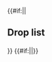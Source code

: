 {{#if:{{{compact|}}}||<h2>Drop list</h2>{{Section}}}}
{{Map/Drops
|no_legend = true
|filter_button = true
|nodes = M, P, Q, V, W, Y, Z, Z1
|boss = Y, Z
|Daitou: Y/Casual{Casual: @S: 1.7% (63/3705) / Easy: @S: 1.3% (141/11104) / Medium: @S: 2.5% (398/15706) / Hard: @S: 2.5% (462/18667)} S, Z/Casual{Casual: @S: 1.8% (152/8562) / Easy: @S: 1.9% (511/26800) / Medium: @S: 1.7% (760/43903) / Hard: @S: 1.8% (879/48373)} S
|Hiburi: Y/Casual{Casual: @S: 1.4% (52/3705) / Easy: @S: 1.4% (157/11104) / Medium: @S: 1.3% (206/15706) / Hard: @S: 2.8% (522/18667)} S, Z/Easy{Easy: @S: 1.8% (483/26800) / Medium: @S: 1.9% (814/43903) / Hard: @S: 2% (962/48373)} S
|Akatsuki: Z/Casual{Casual: @S: 2.1% (177/8562) @A: 2% (9/440) / Easy: @A: 2% (26/1275) / Medium: @A: 2.2% (120/5508) / Hard: @A: 2% (585/29402)}
|Akebono: Z/Hard{Hard: @B: 33.3% (1/3)}
|Amagiri: P/Hard{Hard: @S: 1.4% (113/7942)} S, Q/Casual{Casual: @S: 1.2% (49/4098) / Easy: @S: 1.3% (151/11691) / Medium: @S: 1.4% (242/17330) / Hard: @S: 1.2% (286/23560)} S, V/Casual{Casual: @S: 1% (2/199) / Easy: @S: 1.7% (30/1755) / Medium: @S: 3% (76/2542) / Hard: @S: 2.9% (91/3189)} S, W/Casual{Casual: @S: 1.1% (3/273) / Easy: @S: 1.5% (28/1820) / Medium: @S: 1.2% (29/2474) / Hard: @S: 0.9% (29/3211)} S, Y/Casual{Casual: @S: 3.5% (130/3705) / Easy: @S: 2.6% (284/11104) / Medium: @S: 2.6% (413/15706) / Hard: @S: 2.8% (527/18667) @A: 1% (31/3136)}
|Ariake: Z/Casual{Casual: @S: 1.9% (165/8562) @A: 1.8% (8/440) / Easy: @S: 2.6% (688/26800) @A: 0.9% (11/1275) / Medium: @S: 3.1% (1380/43903) @A: 1.5% (81/5508) / Hard: @S: 3.5% (1711/48373) @A: 1.6% (481/29402)}
|Asashio: Z/Casual{Casual: @A: 2.3% (10/440) / Easy: @A: 1.6% (21/1275) / Medium: @A: 2% (108/5508) / Hard: @A: 2% (587/29402)}
|Ayanami: Z/Casual{Casual: @S: 2.1% (177/8562) @A: 1.6% (7/440) / Easy: @S: 2.1% (562/26800) @A: 2.3% (29/1275) / Medium: @A: 2.1% (117/5508) / Hard: @A: 2.1% (605/29402)}
|Fubuki: Z/Casual{Casual: @S: 1.9% (159/8562) @A: 2.5% (11/440) / Easy: @S: 2% (534/26800) @A: 0.5% (7/1275) / Medium: @S: 2.2% (955/43903) @A: 1.5% (84/5508) / Hard: @A: 1.9% (568/29402)}
|Fumizuki: B/Casual{Casual: @S: 1.3% (97/7613) / Easy: @S: 1.4% (311/21676) / Medium: @S: 1.4% (424/30641) / Hard: @S: 1.5% (520/35661)} S, J/Casual{Casual: @S: 1.6% (17/1060) / Easy: @S: 1.4% (70/5155) / Medium: @S: 1.2% (95/7662) / Hard: @S: 1.4% (145/10572)} S, K/Casual{Casual: @S: 1.4% (20/1389) / Easy: @S: 1.7% (85/5036) / Medium: @S: 1.4% (128/8877) / Hard: @S: 1.3% (221/16940)} S, M/Casual{Casual: @S: 1.2% (50/4176) / Easy: @S: 1.3% (152/11362) / Medium: @S: 1.3% (204/16307) / Hard: @S: 1.3% (279/21305)} S, P/Casual{Casual: @S: 1.4% (14/987) / Easy: @S: 1.5% (69/4558) @A: 1.2% (2/164) / Medium: @S: 1.3% (82/6136) @A: 1% (7/685) / Hard: @S: 1.2% (99/7942) @A: 0.7% (9/1272)}, Q/Casual{Casual: @S: 1.4% (59/4098) @A: 1.3% (8/626) / Easy: @S: 1.5% (173/11691) @A: 1.3% (32/2516) / Medium: @S: 1.4% (249/17330) @A: 1.3% (45/3597) / Hard: @S: 1.3% (308/23560) @A: 1.2% (57/4779)}, V/Easy{Easy: @S: 1.7% (29/1755) / Medium: @S: 1.8% (46/2542) / Hard: @S: 1.3% (43/3189) @A: 1.4% (3/222)}, W/Casual{Casual: @S: 1.1% (3/273) / Easy: @S: 1.6% (30/1820) / Medium: @S: 1.5% (37/2474) / Hard: @S: 1.5% (48/3211)} S, Y/Casual{Casual: @S: 1.5% (56/3705) @A: 0.9% (1/114) / Easy: @S: 1.6% (179/11104) @A: 1% (5/479) / Medium: @S: 1.4% (214/15706) @A: 1% (10/1034) / Hard: @S: 1.4% (262/18667) @A: 1.3% (40/3136)}, Z/Casual{Casual: @A: 2% (9/440)}, Z1/Casual{Casual: @S: 1.1% (9/849) / Easy: @S: 1.2% (36/2920) / Medium: @S: 1.6% (64/3915) / Hard: @S: 1.2% (42/3505)} S, Z6/Casual{Casual: @S: 1.6% (119/7274) / Easy: @S: 1.3% (282/21052) / Medium: @S: 1.5% (491/33623) / Hard: @S: 1.5% (634/43332)} S, Z7/Casual{Casual: @S: 1.1% (9/808) / Easy: @S: 0.9% (17/1905) / Medium: @S: 1.6% (84/5186) / Hard: @S: 1.6% (180/11232)} S
|Hamakaze: Q/Easy{Easy: @S: 1.5% (178/11691) / Medium: @S: 1.3% (229/17330) / Hard: @S: 1.5% (344/23560)} S, V/Casual{Casual: @S: 1% (2/199) / Easy: @S: 1.7% (30/1755) / Medium: @S: 1.7% (43/2542) / Hard: @S: 1.4% (44/3189)} S, W/Easy{Easy: @S: 1.3% (23/1820) / Medium: @S: 1.3% (33/2474) / Hard: @S: 1.7% (56/3211)} S, Y/Casual{Casual: @S: 1.2% (46/3705) / Easy: @S: 1.3% (149/11104) / Medium: @S: 1.5% (230/15706) / Hard: @S: 1.5% (286/18667)} S, Z/Casual{Casual: @S: 2% (168/8562) / Easy: @S: 1.9% (514/26800) / Medium: @S: 2.1% (911/43903) / Hard: @S: 1.9% (934/48373)} S
|Hatsuharu: Z/Casual{Casual: @S: 1.9% (161/8562) @A: 1.4% (6/440) / Easy: @A: 1.7% (22/1275) / Medium: @A: 2.2% (119/5508) / Hard: @A: 1.9% (569/29402)}
|Hatsuyuki: Z/Casual{Casual: @A: 3.9% (17/440) / Easy: @A: 1.3% (17/1275) / Medium: @A: 2.1% (115/5508) / Hard: @A: 2.2% (660/29402)}
|Isonami: Z/Casual{Casual: @A: 1.4% (6/440) / Easy: @A: 2.2% (28/1275) / Medium: @A: 2.3% (129/5508) / Hard: @A: 2% (599/29402)}
|Kagerou: J/Casual{Casual: @S: 1% (11/1060) / Easy: @S: 1.2% (62/5155) / Medium: @S: 1.4% (104/7662) / Hard: @S: 1.3% (141/10572)} S, M/Casual{Casual: @S: 1.7% (72/4176) / Easy: @S: 1.4% (164/11362) / Medium: @S: 1.4% (230/16307) / Hard: @S: 1.4% (289/21305)} S, P/Casual{Casual: @S: 1.2% (12/987) / Easy: @S: 1.5% (67/4558) / Medium: @S: 1.5% (90/6136) / Hard: @S: 1.6% (131/7942)} S, Q/Casual{Casual: @S: 1.3% (52/4098) @A: 1.8% (11/626) / Easy: @S: 1.7% (196/11691) @A: 1.1% (27/2516) / Medium: @S: 1.4% (238/17330) @A: 1.1% (40/3597) / Hard: @S: 1.3% (298/23560) @A: 1.4% (65/4779)}, V/Casual{Casual: @S: 1% (2/199) / Easy: @S: 1% (18/1755) / Medium: @S: 1.5% (38/2542) / Hard: @S: 1.4% (44/3189) @A: 2.7% (6/222)}, W/Casual{Casual: @S: 2.6% (7/273) / Easy: @S: 1.5% (28/1820) / Medium: @S: 1.3% (31/2474) / Hard: @S: 1.6% (50/3211)} S, Y/Casual{Casual: @S: 1.4% (53/3705) @A: 1.8% (2/114) / Easy: @S: 1.5% (168/11104) @A: 1.3% (6/479) / Medium: @S: 1.3% (211/15706) @A: 1.1% (11/1034) / Hard: @S: 1.4% (270/18667) @A: 1.4% (44/3136)}, Z/Casual{Casual: @A: 2% (9/440) / Easy: @A: 2% (25/1275) @B: 25% (1/4) / Medium: @A: 2% (112/5508) / Hard: @A: 2% (598/29402)}, Z1/Casual{Casual: @S: 1.3% (11/849) / Easy: @S: 1.4% (42/2920) / Medium: @S: 1.3% (51/3915) / Hard: @S: 1.3% (45/3505)} S, Z6/Easy{Easy: @S: 1.6% (328/21052) / Medium: @S: 1.4% (463/33623) / Hard: @S: 1.4% (602/43332)} S
|Kikuzuki: B/Casual{Casual: @S: 1.8% (135/7613) / Easy: @S: 1.5% (331/21676) / Medium: @S: 1.4% (443/30641) / Hard: @S: 1.4% (505/35661)} S, J/Casual{Casual: @S: 1.5% (16/1060) / Easy: @S: 1.5% (76/5155) / Medium: @S: 1.6% (119/7662) / Hard: @S: 1.3% (141/10572)} S, K/Casual{Casual: @S: 2.1% (29/1389) / Easy: @S: 1.5% (74/5036) / Medium: @S: 1.4% (121/8877) / Hard: @S: 1.4% (233/16940)} S, M/Casual{Casual: @S: 1.5% (64/4176) / Easy: @S: 1.4% (159/11362) / Medium: @S: 1.4% (231/16307) / Hard: @S: 1.3% (285/21305) @A: 1.1% (88/8073)}, P/Casual{Casual: @S: 1.3% (13/987) / Easy: @S: 1.3% (59/4558) @A: 2.4% (4/164) / Medium: @S: 1.6% (97/6136) @A: 1.2% (8/685) / Hard: @S: 1.4% (115/7942) @A: 1% (13/1272)}, Q/Casual{Casual: @S: 1.3% (55/4098) @A: 2.2% (14/626) / Easy: @S: 1.5% (172/11691) @A: 1.3% (32/2516) / Medium: @S: 1.5% (262/17330) @A: 1.1% (41/3597) / Hard: @S: 1.4% (321/23560) @A: 1.2% (57/4779)}, V/Casual{Casual: @S: 0.5% (1/199) / Easy: @S: 1.1% (20/1755) / Medium: @S: 1.7% (42/2542) / Hard: @S: 1.2% (39/3189) @A: 3.6% (8/222)}, W/Casual{Casual: @S: 1.8% (5/273) / Easy: @S: 1.4% (26/1820) @A: 100% (1/1) / Medium: @S: 1.5% (38/2474) / Hard: @S: 1.4% (45/3211) @A: 1.5% (1/66)}, Y/Casual{Casual: @S: 1.3% (49/3705) / Easy: @S: 1.6% (176/11104) @A: 0.8% (4/479) / Medium: @S: 1.4% (226/15706) @A: 1.8% (19/1034) / Hard: @S: 1.2% (232/18667) @A: 1.2% (39/3136)}, Z1/Casual{Casual: @S: 1.2% (10/849) / Easy: @S: 1.2% (35/2920) / Medium: @S: 1.3% (52/3915) / Hard: @S: 1.8% (63/3505)} S, Z6/Casual{Casual: @S: 1.6% (115/7274) / Easy: @S: 1.4% (285/21052) / Medium: @S: 1.4% (462/33623) / Hard: @S: 1.5% (655/43332)} S, Z7/Casual{Casual: @S: 1.2% (10/808) / Easy: @S: 1.6% (31/1905) / Medium: @S: 1.3% (69/5186) / Hard: @S: 1.4% (155/11232)} S
|Kisaragi: B/Casual{Casual: @S: 1.6% (125/7613) / Easy: @S: 1.5% (325/21676) / Medium: @S: 1.4% (436/30641) / Hard: @S: 1.4% (511/35661)} S, J/Casual{Casual: @S: 1.7% (18/1060) / Easy: @S: 1.5% (76/5155) / Medium: @S: 1.4% (110/7662) / Hard: @S: 1.5% (160/10572)} S, K/Casual{Casual: @S: 0.9% (13/1389) / Easy: @S: 1.6% (80/5036) / Medium: @S: 1.5% (137/8877) / Hard: @S: 1.4% (245/16940)} S, M/Casual{Casual: @S: 1.3% (53/4176) / Easy: @S: 1.5% (171/11362) / Medium: @S: 1.3% (214/16307) / Hard: @S: 1.4% (297/21305)} S, P/Casual{Casual: @S: 0.5% (5/987) / Easy: @S: 1.8% (80/4558) @A: 1.2% (2/164) / Medium: @S: 1.6% (100/6136) @A: 0.9% (6/685) / Hard: @S: 1.4% (109/7942) @A: 0.9% (12/1272)}, Q/Casual{Casual: @S: 1.8% (72/4098) @A: 0.8% (5/626) / Easy: @S: 1.6% (183/11691) @A: 1.3% (32/2516) / Medium: @S: 1.4% (240/17330) @A: 1% (36/3597) / Hard: @S: 1.2% (293/23560) @A: 1.2% (56/4779)}, V/Casual{Casual: @S: 3.5% (7/199) / Easy: @S: 1.6% (28/1755) / Medium: @S: 1.2% (31/2542) / Hard: @S: 1.3% (40/3189) @A: 2.7% (6/222)}, W/Casual{Casual: @S: 1.5% (4/273) / Easy: @S: 1.1% (20/1820) / Medium: @S: 1.1% (27/2474) / Hard: @S: 1% (32/3211)} S, Y/Casual{Casual: @S: 0.8% (31/3705) @A: 0.9% (1/114) / Easy: @S: 1.3% (142/11104) @A: 1.9% (9/479) / Medium: @S: 1.4% (225/15706) @A: 1.7% (18/1034) / Hard: @S: 1.3% (248/18667) @A: 1.2% (37/3136)}, Z/Casual{Casual: @A: 1.8% (8/440) / Easy: @A: 2% (26/1275)}, Z1/Casual{Casual: @S: 1.1% (9/849) / Easy: @S: 1.5% (44/2920) / Medium: @S: 1.4% (56/3915) / Hard: @S: 1.2% (41/3505)} S, Z6/Casual{Casual: @S: 1.5% (112/7274) / Easy: @S: 1.4% (303/21052) / Medium: @S: 1.3% (424/33623) / Hard: @S: 1.4% (614/43332)} S, Z7/Casual{Casual: @S: 1.9% (15/808) / Easy: @S: 1.4% (27/1905) / Medium: @S: 1.4% (72/5186) / Hard: @S: 1.3% (145/11232)} S
|Kuroshio: B/Easy{Easy: @S: 1.5% (318/21676) / Medium: @S: 1.4% (439/30641) / Hard: @S: 1.4% (510/35661)} S, J/Casual{Casual: @S: 1.7% (18/1060) / Easy: @S: 1.1% (58/5155) / Medium: @S: 1.3% (99/7662) / Hard: @S: 1.7% (181/10572)} S, K/Easy{Easy: @S: 1.3% (66/5036) / Medium: @S: 1.4% (126/8877) / Hard: @S: 1.4% (231/16940)} S, M/Casual{Casual: @S: 1.5% (64/4176) / Easy: @S: 1.4% (157/11362) / Medium: @S: 1.5% (240/16307) / Hard: @S: 1.3% (269/21305)} S, P/Casual{Casual: @S: 1.6% (16/987) / Easy: @S: 1.4% (66/4558) / Medium: @S: 1.4% (85/6136) @A: 1.2% (8/685) / Hard: @S: 1.4% (111/7942) @A: 1.2% (15/1272)}, Q/Casual{Casual: @S: 1.3% (54/4098) @A: 0.8% (5/626) / Easy: @S: 1.3% (156/11691) @A: 1.3% (32/2516) / Medium: @S: 1.3% (224/17330) @A: 1.1% (39/3597) / Hard: @S: 1.4% (340/23560) @A: 1.4% (65/4779)}, V/Casual{Casual: @S: 2% (4/199) / Easy: @S: 1.9% (33/1755) / Medium: @S: 1.2% (30/2542) @A: 7.7% (1/13) / Hard: @S: 1.9% (59/3189) @A: 1.8% (4/222)}, W/Casual{Casual: @S: 0.7% (2/273) / Easy: @S: 1.4% (26/1820) / Medium: @S: 1.6% (40/2474) / Hard: @S: 1.6% (52/3211) @A: 1.5% (1/66)}, Y/Casual{Casual: @S: 1.4% (51/3705) @A: 0.9% (1/114) / Easy: @S: 1.3% (145/11104) @A: 1.7% (8/479) / Medium: @S: 1.4% (227/15706) @A: 1.3% (13/1034) / Hard: @S: 1.3% (244/18667) @A: 1.3% (42/3136)}, Y1/Casual{Casual: @S: 33.3% (1/3)} S, Z/Easy{Easy: @B: 25% (1/4)}, Z1/Casual{Casual: @S: 1.4% (12/849) / Easy: @S: 1.3% (37/2920) / Medium: @S: 1.4% (54/3915) / Hard: @S: 1.6% (56/3505)} S, Z6/Casual{Casual: @S: 1.4% (105/7274) / Easy: @S: 1.4% (291/21052) / Medium: @S: 1.5% (502/33623) / Hard: @S: 1.3% (563/43332)} S
|Matsukaze: P/Medium{Medium: @S: 1% (63/6136) / Hard: @S: 1% (81/7942)} S, Q/Casual{Casual: @S: 0.9% (35/4098) / Easy: @S: 1% (122/11691) / Medium: @S: 0.9% (152/17330) / Hard: @S: 0.9% (205/23560)} S, V/Casual{Casual: @S: 1% (2/199) / Easy: @S: 0.3% (5/1755) / Medium: @S: 0.9% (22/2542) / Hard: @S: 1.1% (36/3189)} S, W/Casual{Casual: @S: 1.1% (3/273) / Easy: @S: 0.9% (17/1820) / Medium: @S: 1.1% (26/2474) / Hard: @S: 0.9% (29/3211)} S, Y/Casual{Casual: @S: 1.2% (43/3705) / Easy: @S: 2% (222/11104) / Medium: @S: 1.8% (285/15706) / Hard: @S: 1.7% (316/18667) @A: 0.4% (13/3136)}, Z/Casual{Casual: @S: 2% (174/8562) @A: 1.1% (5/440) / Easy: @S: 1.9% (512/26800) @A: 1.2% (15/1275) / Medium: @S: 1.7% (742/43903) @A: 1% (56/5508) / Hard: @S: 1.7% (812/48373) @A: 0.9% (267/29402)}
|Mikazuki: B/Casual{Casual: @S: 1.5% (111/7613) / Easy: @S: 1.4% (303/21676) / Medium: @S: 1.3% (404/30641) / Hard: @S: 1.4% (500/35661)} S, J/Casual{Casual: @S: 1.3% (14/1060) / Easy: @S: 1.4% (74/5155) / Medium: @S: 1.6% (121/7662) / Hard: @S: 1.4% (153/10572)} S, K/Casual{Casual: @S: 1.9% (26/1389) / Easy: @S: 1.2% (60/5036) / Medium: @S: 1.2% (110/8877) / Hard: @S: 1.4% (243/16940)} S, M/Casual{Casual: @S: 1.1% (45/4176) / Easy: @S: 1.4% (164/11362) / Medium: @S: 1.3% (217/16307) @A: 1.3% (77/5721) / Hard: @S: 1.4% (291/21305) @A: 1% (82/8073)}, P/Casual{Casual: @S: 1.6% (16/987) / Easy: @S: 1.4% (66/4558) @A: 0.6% (1/164) / Medium: @S: 1.4% (85/6136) @A: 1.5% (10/685) / Hard: @S: 1.3% (103/7942) @A: 1.3% (16/1272)}, Q/Casual{Casual: @S: 1.5% (61/4098) @A: 1.1% (7/626) / Easy: @S: 1.3% (153/11691) @A: 1% (24/2516) / Medium: @S: 1.4% (234/17330) @A: 1.1% (39/3597) / Hard: @S: 1.4% (329/23560) @A: 1.1% (51/4779)}, V/Casual{Casual: @S: 2% (4/199) / Easy: @S: 1.4% (25/1755) / Medium: @S: 1.4% (35/2542) / Hard: @S: 1.4% (46/3189) @A: 0.5% (1/222)}, W/Casual{Casual: @S: 0.4% (1/273) / Easy: @S: 1.5% (28/1820) / Medium: @S: 1.3% (33/2474) / Hard: @S: 1.6% (50/3211) @A: 1.5% (1/66)}, Y/Casual{Casual: @S: 1.7% (63/3705) @A: 1.8% (2/114) / Easy: @S: 1.4% (161/11104) @A: 0.2% (1/479) / Medium: @S: 1.5% (230/15706) @A: 1.1% (11/1034) / Hard: @S: 1.6% (303/18667) @A: 1.4% (44/3136)}, Z/Casual{Casual: @S: 3.3% (285/8562) @A: 0.9% (4/440) / Easy: @S: 3.6% (967/26800) @A: 1.4% (18/1275) / Medium: @S: 3.8% (1690/43903) @A: 2% (111/5508) / Hard: @S: 4.1% (1987/48373) @A: 2.7% (807/29402)}, Z1/Casual{Casual: @S: 1.3% (11/849) / Easy: @S: 1.3% (37/2920) / Medium: @S: 1.4% (56/3915) / Hard: @S: 1.5% (51/3505)} S, Z6/Casual{Casual: @S: 1.3% (93/7274) / Easy: @S: 1.4% (298/21052) / Medium: @S: 1.4% (466/33623) / Hard: @S: 1.4% (618/43332)} S, Z7/Casual{Casual: @S: 1.4% (11/808) / Easy: @S: 1.5% (28/1905) / Medium: @S: 1.3% (69/5186) / Hard: @S: 1.5% (170/11232)} S
|Minazuki: P/Easy{Easy: @S: 1.4% (64/4558) / Medium: @S: 1.6% (98/6136) / Hard: @S: 1.4% (109/7942)} S, Q/Casual{Casual: @S: 1.4% (57/4098) / Easy: @S: 1.3% (149/11691) / Medium: @S: 1.3% (222/17330) / Hard: @S: 1.5% (345/23560)} S, V/Casual{Casual: @S: 1.5% (3/199) / Easy: @S: 1.9% (33/1755) / Medium: @S: 0.9% (23/2542) / Hard: @S: 1.4% (46/3189)} S, W/Casual{Casual: @S: 1.1% (3/273) / Easy: @S: 1% (18/1820) / Medium: @S: 1.3% (32/2474) / Hard: @S: 1.5% (47/3211)} S, Y/Casual{Casual: @S: 1.3% (49/3705) / Easy: @S: 1.4% (161/11104) / Medium: @S: 1.4% (218/15706) @A: 1.5% (16/1034) / Hard: @S: 1.3% (246/18667) @A: 0.9% (29/3136)}
|Minegumo: M/Casual{Casual: @S: 0.9% (37/4176) / Easy: @S: 0.9% (101/11362) / Medium: @S: 0.9% (141/16307) / Hard: @S: 0.8% (178/21305)} S, P/Casual{Casual: @S: 1.9% (19/987) / Easy: @S: 1.8% (84/4558) / Medium: @S: 2% (123/6136) / Hard: @S: 1.7% (134/7942)} S, Q/Casual{Casual: @S: 1.7% (68/4098) / Easy: @S: 1.5% (179/11691) / Medium: @S: 1.7% (298/17330) @A: 0.8% (30/3597) / Hard: @S: 1.5% (352/23560) @A: 0.6% (27/4779)}, V/Casual{Casual: @S: 1% (2/199) / Easy: @S: 1.4% (24/1755) / Medium: @S: 1.7% (44/2542) / Hard: @S: 2.6% (84/3189) @A: 0.9% (2/222)}, W/Casual{Casual: @S: 1.8% (5/273) / Easy: @S: 2.3% (42/1820) / Medium: @S: 1.5% (38/2474) / Hard: @S: 1.9% (62/3211) @A: 1.5% (1/66)}, Y/Casual{Casual: @S: 2.7% (101/3705) @A: 1.8% (2/114) / Easy: @S: 2.7% (295/11104) @A: 1% (5/479) / Medium: @S: 2.1% (326/15706) @A: 1.2% (12/1034) / Hard: @S: 2.2% (408/18667) @A: 1.4% (43/3136)}, Y1/Hard{Hard: @S: 9.1% (1/11)} S, Z/Casual{Casual: @S: 1.6% (140/8562) @A: 1.1% (5/440) / Easy: @S: 1.5% (392/26800) @A: 1% (13/1275) / Medium: @S: 1.4% (593/43903) @A: 0.8% (42/5508) / Hard: @S: 1.2% (579/48373) @A: 0.7% (212/29402)}, Z1/Casual{Casual: @S: 0.8% (7/849) / Easy: @S: 0.4% (12/2920) / Medium: @S: 0.4% (17/3915) / Hard: @S: 0.4% (15/3505)} S
|Miyuki: Z/Casual{Casual: @A: 1.8% (8/440) / Easy: @A: 3.3% (42/1275) / Medium: @A: 2.2% (119/5508) / Hard: @A: 1.9% (566/29402)}
|Mochizuki: B/Casual{Casual: @S: 1.6% (125/7613) / Easy: @S: 1.3% (276/21676) / Medium: @S: 1.3% (401/30641) / Hard: @S: 1.5% (526/35661)} S, J/Casual{Casual: @S: 1.1% (12/1060) / Easy: @S: 1.4% (74/5155) / Medium: @S: 1.3% (98/7662) / Hard: @S: 1.4% (143/10572)} S, K/Casual{Casual: @S: 1.2% (17/1389) / Easy: @S: 1.4% (73/5036) / Medium: @S: 1.3% (115/8877) / Hard: @S: 1.4% (245/16940)} S, M/Casual{Casual: @S: 1.7% (69/4176) / Easy: @S: 1.4% (155/11362) @A: 1.4% (54/3792) / Medium: @S: 1.3% (213/16307) @A: 1.2% (68/5721) / Hard: @S: 1.5% (309/21305) @A: 1.2% (98/8073)}, P/Casual{Casual: @S: 2.3% (23/987) / Easy: @S: 1.5% (68/4558) @A: 1.8% (3/164) / Medium: @S: 1.5% (95/6136) @A: 1.6% (11/685) / Hard: @S: 1.4% (115/7942) @A: 0.9% (11/1272)}, Q/Casual{Casual: @S: 1.5% (60/4098) @A: 1.4% (9/626) / Easy: @S: 1.3% (152/11691) @A: 1.4% (35/2516) / Medium: @S: 1.6% (278/17330) @A: 1% (37/3597) / Hard: @S: 1.5% (349/23560) @A: 1.1% (51/4779)}, V/Casual{Casual: @S: 1% (2/199) / Easy: @S: 1.6% (28/1755) / Medium: @S: 1.2% (31/2542) @A: 7.7% (1/13) / Hard: @S: 1.3% (43/3189)}, W/Casual{Casual: @S: 1.5% (4/273) / Easy: @S: 1.2% (22/1820) / Medium: @S: 1.1% (28/2474) / Hard: @S: 1.6% (52/3211)} S, Y/Casual{Casual: @S: 1.3% (50/3705) @A: 1.8% (2/114) / Easy: @S: 1.3% (143/11104) @A: 1% (5/479) / Medium: @S: 1.3% (206/15706) @A: 1.5% (16/1034) / Hard: @S: 1.5% (287/18667) @A: 1.1% (33/3136)}, Z1/Casual{Casual: @S: 1.5% (13/849) / Easy: @S: 1.6% (46/2920) / Medium: @S: 1.6% (61/3915) / Hard: @S: 1.7% (58/3505)} S, Z6/Casual{Casual: @S: 1.3% (98/7274) / Easy: @S: 1.4% (293/21052) / Medium: @S: 1.4% (479/33623) / Hard: @S: 1.4% (615/43332)} S, Z7/Casual{Casual: @S: 1.2% (10/808) / Easy: @S: 1.4% (26/1905) / Medium: @S: 1.2% (63/5186) / Hard: @S: 1.4% (152/11232)} S
|Murakumo: Z/Casual{Casual: @A: 1.6% (7/440) / Easy: @A: 1.4% (18/1275) / Medium: @A: 1.9% (103/5508)}
|Murasame: J/Easy{Easy: @S: 1.3% (69/5155) / Medium: @S: 1.3% (100/7662) / Hard: @S: 1.5% (163/10572)} S, M/Casual{Casual: @S: 1.3% (55/4176) / Easy: @S: 1.6% (179/11362) / Medium: @S: 1.2% (203/16307) / Hard: @S: 1.4% (303/21305)} S, P/Casual{Casual: @S: 1.4% (14/987) / Easy: @S: 1.3% (59/4558) / Medium: @S: 1.8% (113/6136) / Hard: @S: 1.8% (139/7942)} S, Q/Casual{Casual: @S: 1.7% (69/4098) @A: 1.6% (10/626) / Easy: @S: 1.7% (199/11691) @A: 1.4% (34/2516) / Medium: @S: 1.8% (319/17330) @A: 1.1% (40/3597) / Hard: @S: 2.1% (489/23560) @A: 0.8% (36/4779)}, V/Casual{Casual: @S: 0.5% (1/199) / Easy: @S: 1.5% (27/1755) / Medium: @S: 2% (50/2542) / Hard: @S: 2.2% (71/3189) @A: 0.5% (1/222)}, W/Casual{Casual: @S: 1.5% (4/273) / Easy: @S: 2.1% (38/1820) / Medium: @S: 1.9% (47/2474) / Hard: @S: 2% (64/3211) @A: 1.5% (1/66)}, Y/Casual{Casual: @S: 1.7% (64/3705) @A: 0.9% (1/114) / Easy: @S: 2.5% (280/11104) @A: 1% (5/479) / Medium: @S: 2.3% (358/15706) @A: 1.1% (11/1034) / Hard: @S: 2.4% (441/18667) @A: 1.5% (48/3136)}, Z/Casual{Casual: @S: 1.7% (145/8562) @A: 0.7% (3/440) / Easy: @S: 2.1% (570/26800) @A: 0.9% (11/1275) / Medium: @S: 2.3% (1007/43903) @A: 0.9% (48/5508) / Hard: @S: 2.5% (1203/48373) @A: 1% (291/29402)}, Z1/Casual{Casual: @S: 1.8% (15/849) / Easy: @S: 1.5% (44/2920) / Medium: @S: 1.8% (69/3915) / Hard: @S: 1.4% (50/3505)} S, Z6/Hard{Hard: @S: 1.4% (604/43332)} S
|Mutsuki: B/Casual{Casual: @S: 1.2% (91/7613) / Easy: @S: 1.3% (280/21676) / Medium: @S: 1.3% (413/30641) / Hard: @S: 1.5% (521/35661)} S, J/Casual{Casual: @S: 2.1% (22/1060) / Easy: @S: 1.6% (83/5155) / Medium: @S: 1.3% (100/7662) / Hard: @S: 1.4% (152/10572)} S, K/Casual{Casual: @S: 1.4% (19/1389) / Easy: @S: 1.4% (69/5036) / Medium: @S: 1.4% (124/8877) / Hard: @S: 1.5% (257/16940)} S, M/Casual{Casual: @S: 1.3% (53/4176) / Easy: @S: 1.4% (155/11362) / Medium: @S: 1.4% (234/16307) / Hard: @S: 1.2% (260/21305)} S, P/Casual{Casual: @S: 1.4% (14/987) / Easy: @S: 1% (46/4558) @A: 0.6% (1/164) / Medium: @S: 1.5% (91/6136) @A: 0.9% (6/685) / Hard: @S: 1.6% (125/7942) @A: 1.1% (14/1272)}, Q/Casual{Casual: @S: 1.5% (63/4098) @A: 1.3% (8/626) / Easy: @S: 1.3% (149/11691) @A: 1.4% (34/2516) / Medium: @S: 1.3% (229/17330) @A: 1.5% (55/3597) / Hard: @S: 1.5% (342/23560) @A: 1.1% (51/4779)}, V/Casual{Casual: @S: 0.5% (1/199) / Easy: @S: 1.5% (27/1755) / Medium: @S: 1.1% (28/2542) @A: 7.7% (1/13) / Hard: @S: 1.7% (54/3189) @A: 0.5% (1/222)}, W/Casual{Casual: @S: 3.3% (9/273) / Easy: @S: 1.2% (22/1820) / Medium: @S: 1.1% (26/2474) / Hard: @S: 1.4% (45/3211) @A: 1.5% (1/66)}, Y/Casual{Casual: @S: 1.2% (44/3705) @A: 1.8% (2/114) / Easy: @S: 1.5% (166/11104) @A: 1.3% (6/479) / Medium: @S: 1.3% (212/15706) @A: 1.8% (19/1034) / Hard: @S: 1.5% (273/18667) @A: 1.2% (37/3136)}, Y1/Hard{Hard: @S: 9.1% (1/11)} S, Z/Casual{Casual: @S: 1.9% (160/8562) @A: 2% (9/440) / Easy: @S: 1.9% (520/26800) @A: 2.2% (28/1275) / Medium: @A: 1.9% (107/5508) @B: 50% (1/2) / Hard: @A: 2% (594/29402)}, Z1/Casual{Casual: @S: 0.6% (5/849) / Easy: @S: 1.3% (37/2920) / Medium: @S: 1.3% (49/3915) / Hard: @S: 1.4% (48/3505)} S, Z6/Casual{Casual: @S: 1.4% (101/7274) / Easy: @S: 1.4% (285/21052) / Medium: @S: 1.5% (498/33623) / Hard: @S: 1.4% (617/43332)} S, Z7/Casual{Casual: @S: 2% (16/808) / Easy: @S: 1.2% (22/1905) / Medium: @S: 1.6% (84/5186) / Hard: @S: 1.4% (153/11232)} S
|Nagatsuki: B/Casual{Casual: @S: 1.4% (109/7613) / Easy: @S: 1.5% (324/21676) / Medium: @S: 1.3% (412/30641) / Hard: @S: 1.4% (510/35661)} S, J/Casual{Casual: @S: 0.9% (10/1060) / Easy: @S: 1.4% (71/5155) / Medium: @S: 1.6% (124/7662) / Hard: @S: 1.4% (145/10572)} S, K/Casual{Casual: @S: 1.7% (23/1389) / Easy: @S: 1.4% (73/5036) / Medium: @S: 1.3% (111/8877) / Hard: @S: 1.5% (247/16940)} S, M/Casual{Casual: @S: 1.3% (56/4176) / Easy: @S: 1.6% (181/11362) / Medium: @S: 1.2% (194/16307) / Hard: @S: 1.5% (320/21305)} S, P/Casual{Casual: @S: 1.8% (18/987) / Easy: @S: 1.2% (54/4558) / Medium: @S: 1.4% (87/6136) @A: 1.6% (11/685) / Hard: @S: 1.4% (111/7942) @A: 1.1% (14/1272)}, Q/Casual{Casual: @S: 1% (43/4098) @A: 0.6% (4/626) / Easy: @S: 1.4% (158/11691) @A: 1.2% (29/2516) / Medium: @S: 1.3% (230/17330) @A: 1.3% (47/3597) / Hard: @S: 1.2% (283/23560) @A: 1.4% (68/4779)}, V/Casual{Casual: @S: 1% (2/199) / Easy: @S: 1.2% (21/1755) / Medium: @S: 1.1% (28/2542) / Hard: @S: 1.6% (51/3189) @A: 0.9% (2/222)}, W/Casual{Casual: @S: 1.1% (3/273) / Easy: @S: 1.2% (21/1820) / Medium: @S: 1.6% (39/2474) / Hard: @S: 1.7% (53/3211)} S, Y/Casual{Casual: @S: 1.6% (61/3705) @A: 1.8% (2/114) / Easy: @S: 1.9% (216/11104) @A: 0.8% (4/479) / Medium: @S: 2.2% (348/15706) @A: 1.4% (14/1034) / Hard: @S: 2% (381/18667) @A: 1% (31/3136)}, Z/Casual{Casual: @S: 2.8% (242/8562) @A: 1.6% (7/440) / Easy: @S: 3.5% (928/26800) @A: 0.5% (7/1275) / Medium: @S: 3.7% (1624/43903) @A: 1.2% (67/5508) / Hard: @S: 4.2% (2017/48373) @A: 1.2% (363/29402) @B: 33.3% (1/3)}, Z1/Casual{Casual: @S: 0.8% (7/849) / Easy: @S: 1.3% (38/2920) / Medium: @S: 1.3% (50/3915) / Hard: @S: 1.5% (53/3505)} S, Z6/Casual{Casual: @S: 1.5% (106/7274) / Easy: @S: 1.3% (271/21052) / Medium: @S: 1.4% (462/33623) / Hard: @S: 1.5% (643/43332)} S, Z7/Casual{Casual: @S: 1.9% (15/808) / Easy: @S: 1% (19/1905) / Medium: @S: 1.5% (79/5186) / Hard: @S: 1.5% (168/11232)} S
|Oyashio: Z/Casual{Casual: @S: 2.6% (222/8562) @A: 2% (9/440) / Easy: @S: 2.4% (637/26800) @A: 2.7% (34/1275) / Medium: @S: 2.3% (1027/43903) @A: 1.7% (93/5508) / Hard: @S: 1.8% (873/48373) @A: 1.5% (433/29402)}
|Sagiri: V/Easy{Easy: @S: 1.4% (24/1755) / Medium: @S: 1.3% (34/2542) / Hard: @S: 1.3% (40/3189)} S, Y/Casual{Casual: @S: 1.3% (50/3705) / Easy: @S: 1.4% (161/11104) / Medium: @S: 1.4% (227/15706) / Hard: @S: 1.4% (264/18667)} S
|Satsuki: B/Casual{Casual: @S: 1.5% (115/7613) / Easy: @S: 1.3% (291/21676) / Medium: @S: 1.4% (443/30641) / Hard: @S: 1.4% (490/35661)} S, J/Casual{Casual: @S: 1.9% (20/1060) / Easy: @S: 1.4% (73/5155) / Medium: @S: 1.3% (97/7662) / Hard: @S: 1.4% (149/10572)} S, K/Casual{Casual: @S: 1.7% (23/1389) / Easy: @S: 1.4% (72/5036) / Medium: @S: 1.5% (130/8877) / Hard: @S: 1.5% (256/16940)} S, M/Casual{Casual: @S: 1.7% (73/4176) / Easy: @S: 1.9% (216/11362) / Medium: @S: 1.9% (305/16307) / Hard: @S: 2% (431/21305)} S, P/Casual{Casual: @S: 2.2% (22/987) / Easy: @S: 2.2% (102/4558) / Medium: @S: 2.4% (145/6136) @A: 1.2% (8/685) / Hard: @S: 2.2% (171/7942) @A: 1.2% (15/1272)}, Q/Casual{Casual: @S: 2.1% (88/4098) @A: 2.1% (13/626) / Easy: @S: 2.5% (298/11691) @A: 0.8% (20/2516) / Medium: @S: 2.5% (438/17330) @A: 1.7% (61/3597) / Hard: @S: 2.7% (631/23560) @A: 1.5% (73/4779)}, V/Casual{Casual: @S: 0.5% (1/199) / Easy: @S: 1.9% (33/1755) / Medium: @S: 2.4% (60/2542) / Hard: @S: 3.5% (111/3189) @A: 2.3% (5/222)}, W/Casual{Casual: @S: 2.6% (7/273) / Easy: @S: 1.8% (33/1820) / Medium: @S: 2.1% (53/2474) / Hard: @S: 2.6% (83/3211)} S, Y/Casual{Casual: @S: 2.9% (106/3705) @A: 2.6% (3/114) / Easy: @S: 3.1% (345/11104) @A: 3.1% (15/479) / Medium: @S: 3.2% (495/15706) @A: 1.9% (20/1034) / Hard: @S: 3.2% (606/18667) @A: 2.2% (68/3136)}, Y1/Hard{Hard: @S: 18.2% (2/11)} S, Z/Casual{Casual: @S: 2.6% (222/8562) @A: 1.4% (6/440) / Easy: @S: 2.6% (686/26800) @A: 2.2% (28/1275) @B: 25% (1/4) / Medium: @S: 2.8% (1215/43903) @A: 1.2% (66/5508) / Hard: @S: 2.8% (1343/48373) @A: 1.2% (361/29402) @B: 33.3% (1/3)}, Z1/Casual{Casual: @S: 3.1% (26/849) / Easy: @S: 2.4% (71/2920) / Medium: @S: 2.3% (89/3915) / Hard: @S: 2.3% (79/3505)} S, Z6/Casual{Casual: @S: 1.5% (110/7274) / Easy: @S: 1.6% (332/21052) / Medium: @S: 1.4% (487/33623) / Hard: @S: 1.4% (613/43332)} S, Z7/Casual{Casual: @S: 1.9% (15/808) / Easy: @S: 1.2% (22/1905) / Medium: @S: 1.6% (83/5186) / Hard: @S: 1.4% (158/11232)} S
|Shigure: J/Medium{Medium: @S: 1.6% (122/7662) / Hard: @S: 1.5% (158/10572)} S, M/Casual{Casual: @S: 1.2% (51/4176) / Easy: @S: 1.3% (153/11362) / Medium: @S: 1.3% (214/16307) / Hard: @S: 1.3% (271/21305)} S, P/Casual{Casual: @S: 1.1% (11/987) / Easy: @S: 1.4% (63/4558) / Medium: @S: 1.3% (80/6136) / Hard: @S: 1.3% (107/7942)} S, Q/Casual{Casual: @S: 1.5% (61/4098) @A: 0.8% (5/626) / Easy: @S: 1.4% (160/11691) @A: 1.5% (38/2516) / Medium: @S: 1.5% (255/17330) @A: 1.2% (42/3597) / Hard: @S: 1.6% (368/23560) @A: 1.1% (54/4779)}, V/Casual{Casual: @S: 1% (2/199) / Easy: @S: 1.5% (26/1755) / Medium: @S: 1.7% (44/2542) / Hard: @S: 1.6% (50/3189)} S, W/Casual{Casual: @S: 1.1% (3/273) / Easy: @S: 1.5% (27/1820) / Medium: @S: 1.4% (35/2474) / Hard: @S: 1.2% (40/3211) @A: 1.5% (1/66)}, Y/Casual{Casual: @S: 1.1% (41/3705) / Easy: @S: 1.3% (139/11104) @A: 1.5% (7/479) / Medium: @S: 1.5% (239/15706) @A: 1.5% (15/1034) / Hard: @S: 1.6% (306/18667) @A: 1% (32/3136)}, Y1/Hard{Hard: @S: 9.1% (1/11)} S, Z/Casual{Casual: @S: 0.1% (7/8562) / Easy: @S: 0.1% (30/26800) / Medium: @S: 0.2% (75/43903) / Hard: @S: 0.3% (124/48373)} S, Z1/Casual{Casual: @S: 1.4% (12/849) / Easy: @S: 1.1% (32/2920) / Medium: @S: 1.6% (64/3915) / Hard: @S: 1.7% (61/3505)} S
|Shikinami: Z/Casual{Casual: @A: 0.7% (3/440) / Easy: @A: 2.2% (28/1275) / Medium: @A: 2% (110/5508)}
|Shiranui: B/Medium{Medium: @S: 1.4% (431/30641) / Hard: @S: 1.5% (538/35661)} S, J/Casual{Casual: @S: 1.8% (19/1060) / Easy: @S: 1.4% (72/5155) / Medium: @S: 1.6% (123/7662) / Hard: @S: 1.3% (142/10572)} S, K/Medium{Medium: @S: 1.5% (134/8877) / Hard: @S: 1.4% (230/16940)} S, M/Casual{Casual: @S: 1.3% (54/4176) / Easy: @S: 1.4% (159/11362) / Medium: @S: 1.4% (235/16307) / Hard: @S: 1.4% (294/21305)} S, P/Casual{Casual: @S: 0.9% (9/987) / Easy: @S: 1.5% (67/4558) / Medium: @S: 1.5% (94/6136) / Hard: @S: 1.6% (129/7942) @A: 1.4% (18/1272)}, Q/Casual{Casual: @S: 1.8% (73/4098) @A: 0.6% (4/626) / Easy: @S: 1.6% (187/11691) @A: 1.3% (33/2516) / Medium: @S: 1.3% (217/17330) @A: 1.3% (47/3597) / Hard: @S: 1.4% (320/23560) @A: 1.3% (63/4779)}, V/Casual{Casual: @S: 0.5% (1/199) / Easy: @S: 1.4% (25/1755) / Medium: @S: 1.4% (35/2542) / Hard: @S: 1.4% (45/3189) @A: 0.9% (2/222)}, W/Casual{Casual: @S: 1.5% (4/273) / Easy: @S: 1.1% (20/1820) / Medium: @S: 1.8% (44/2474) / Hard: @S: 1.1% (36/3211) @A: 1.5% (1/66)}, Y/Casual{Casual: @S: 1.5% (57/3705) / Easy: @S: 1.3% (147/11104) @A: 1.7% (8/479) / Medium: @S: 1.4% (221/15706) @A: 0.8% (8/1034) / Hard: @S: 1.3% (242/18667) @A: 0.9% (29/3136)}, Z1/Casual{Casual: @S: 2% (17/849) / Easy: @S: 1.2% (35/2920) / Medium: @S: 1.7% (66/3915) / Hard: @S: 1.3% (47/3505)} S, Z6/Casual{Casual: @S: 1.5% (112/7274) / Easy: @S: 1.4% (296/21052) / Medium: @S: 1.5% (503/33623) / Hard: @S: 1.4% (613/43332)} S
|Shiratsuyu: J/Hard{Hard: @S: 1.5% (159/10572)} S, M/Casual{Casual: @S: 1.4% (60/4176) / Easy: @S: 1.6% (177/11362) / Medium: @S: 1.3% (210/16307) / Hard: @S: 1.4% (303/21305)} S, P/Casual{Casual: @S: 1.3% (13/987) / Easy: @S: 1.3% (61/4558) / Medium: @S: 1.5% (90/6136) / Hard: @S: 1.6% (129/7942)} S, Q/Casual{Casual: @S: 1.3% (53/4098) / Easy: @S: 1.5% (174/11691) @A: 0.8% (21/2516) / Medium: @S: 1.5% (258/17330) @A: 1.2% (44/3597) / Hard: @S: 1.4% (319/23560) @A: 1.2% (56/4779)}, V/Casual{Casual: @S: 1.5% (3/199) / Easy: @S: 1.3% (23/1755) / Medium: @S: 1.7% (43/2542) / Hard: @S: 1.3% (43/3189) @A: 2.7% (6/222)}, W/Casual{Casual: @S: 0.7% (2/273) / Easy: @S: 1.3% (24/1820) / Medium: @S: 1.3% (31/2474) / Hard: @S: 1.6% (51/3211)} S, Y/Casual{Casual: @S: 1.4% (52/3705) @A: 1.8% (2/114) / Easy: @S: 1.2% (135/11104) @A: 1% (5/479) / Medium: @S: 1.5% (229/15706) @A: 1.5% (15/1034) / Hard: @S: 1.5% (288/18667) @A: 1.6% (49/3136)}, Z/Casual{Casual: @A: 1.6% (7/440) / Easy: @S: 0.1% (17/26800) @A: 2% (26/1275) / Medium: @S: 0.1% (45/43903) @A: 1.8% (101/5508) / Hard: @S: 0.2% (80/48373) @A: 1.9% (573/29402)}, Z1/Casual{Casual: @S: 1.5% (13/849) / Easy: @S: 1.4% (41/2920) / Medium: @S: 1.7% (65/3915) / Hard: @S: 1.2% (43/3505)} S
|Shirayuki: Z/Casual{Casual: @A: 2.3% (10/440) / Easy: @A: 1.6% (20/1275) / Medium: @A: 2.1% (115/5508) / Hard: @A: 1.9% (573/29402)}
|Suzukaze: Z/Casual{Casual: @A: 1.6% (7/440) / Easy: @A: 2% (25/1275) / Medium: @A: 1.8% (100/5508) / Hard: @A: 2% (582/29402)}
|Tanikaze: Q/Casual{Casual: @S: 1.7% (70/4098) / Easy: @S: 1.4% (164/11691) / Medium: @S: 1.6% (285/17330) / Hard: @S: 1.4% (339/23560)} S, V/Casual{Casual: @S: 2.5% (5/199) / Easy: @S: 1.8% (31/1755) / Medium: @S: 1.3% (32/2542) / Hard: @S: 0.9% (30/3189)} S, W/Casual{Casual: @S: 0.7% (2/273) / Easy: @S: 1.4% (26/1820) / Medium: @S: 1.3% (32/2474) / Hard: @S: 1.6% (52/3211)} S, Y/Casual{Casual: @S: 1.4% (51/3705) / Easy: @S: 1.2% (128/11104) / Medium: @S: 1.4% (225/15706) / Hard: @S: 1.5% (284/18667)} S, Z/Casual{Casual: @S: 2.2% (191/8562) / Easy: @S: 2% (528/26800) / Medium: @S: 2% (895/43903) / Hard: @S: 2% (973/48373)} S
|Umikaze: Q/Hard{Hard: @S: 1.4% (319/23560)} S, V/Casual{Casual: @S: 2% (4/199) / Easy: @S: 1.7% (29/1755) / Medium: @S: 1.6% (41/2542) / Hard: @S: 1.4% (46/3189)} S, W/Hard{Hard: @S: 1.4% (46/3211)} S, Y/Casual{Casual: @S: 1.2% (45/3705) / Easy: @S: 1.6% (180/11104) / Medium: @S: 1.3% (203/15706) / Hard: @S: 1.3% (245/18667)} S
|Yukikaze: Z/Casual{Casual: @S: 1.9% (165/8562) / Easy: @S: 1.8% (480/26800) / Medium: @S: 2% (900/43903) / Hard: @S: 1.9% (906/48373)} S
|Yuudachi: J/Casual{Casual: @S: 1.3% (14/1060) / Easy: @S: 1.3% (69/5155) / Medium: @S: 1.3% (99/7662) / Hard: @S: 1.7% (178/10572)} S, M/Casual{Casual: @S: 1.8% (76/4176) / Easy: @S: 1.3% (147/11362) / Medium: @S: 1.3% (216/16307) / Hard: @S: 1.4% (295/21305)} S, P/Casual{Casual: @S: 1.3% (13/987) / Easy: @S: 1.5% (68/4558) / Medium: @S: 1.5% (91/6136) / Hard: @S: 1.3% (102/7942)} S, Q/Casual{Casual: @S: 1.5% (60/4098) @A: 1.4% (9/626) / Easy: @S: 1.5% (177/11691) @A: 1.5% (37/2516) / Medium: @S: 1.3% (228/17330) @A: 1.2% (44/3597) / Hard: @S: 1.5% (353/23560) @A: 1% (50/4779)}, V/Casual{Casual: @S: 2% (4/199) / Easy: @S: 1.1% (19/1755) / Medium: @S: 1.5% (37/2542) / Hard: @S: 1.3% (42/3189) @A: 1.8% (4/222)}, W/Casual{Casual: @S: 1.5% (4/273) / Easy: @S: 1.3% (23/1820) / Medium: @S: 1.3% (31/2474) / Hard: @S: 1.7% (56/3211) @A: 3% (2/66)}, Y/Casual{Casual: @S: 1.7% (62/3705) @A: 0.9% (1/114) / Easy: @S: 1.4% (154/11104) @A: 0.6% (3/479) / Medium: @S: 1.6% (244/15706) @A: 1.3% (13/1034) / Hard: @S: 1.4% (269/18667) @A: 1.2% (39/3136)}, Z1/Casual{Casual: @S: 1.5% (13/849) / Easy: @S: 1.1% (32/2920) / Medium: @S: 1.5% (59/3915) / Hard: @S: 1.9% (66/3505)} S, Z6/Medium{Medium: @S: 1.3% (430/33623) / Hard: @S: 1.4% (597/43332)} S
|Helena: Q/Medium{Medium: @S: 0.4% (71/17330) / Hard: @S: 0.3% (74/23560)} S, V/Casual{Casual: @S: 0.5% (1/199) / Easy: @S: 0.6% (10/1755) / Medium: @S: 0.4% (9/2542) / Hard: @S: 0.3% (11/3189)} S, W/Medium{Medium: @S: 0.7% (18/2474) / Hard: @S: 0.4% (14/3211)} S, Y/Casual{Casual: @S: 1.1% (40/3705) / Easy: @S: 1.7% (192/11104) / Medium: @S: 2.2% (353/15706) / Hard: @S: 3% (554/18667)} S, Z/Casual{Casual: @S: 1.6% (141/8562) @A: 0.7% (3/440) / Easy: @S: 1.7% (466/26800) @A: 0.9% (11/1275) / Medium: @S: 2.4% (1049/43903) @A: 1.4% (76/5508) / Hard: @S: 2.9% (1394/48373) @A: 1.6% (460/29402)}
|Isuzu: M/Hard{Hard: @S: 1.4% (294/21305)} S, P/Casual{Casual: @S: 1.2% (12/987) / Easy: @S: 1.1% (52/4558) / Medium: @S: 1.5% (90/6136) / Hard: @S: 1.3% (107/7942)} S, Q/Casual{Casual: @S: 1.4% (57/4098) / Easy: @S: 1.5% (172/11691) / Medium: @S: 1.3% (227/17330) / Hard: @S: 1.5% (343/23560)} S, V/Casual{Casual: @S: 2.5% (5/199) / Easy: @S: 1.5% (27/1755) / Medium: @S: 1.3% (34/2542) / Hard: @S: 1.5% (47/3189)} S, W/Casual{Casual: @S: 2.9% (8/273) / Easy: @S: 1.3% (23/1820) / Medium: @S: 1.3% (32/2474) / Hard: @S: 1.3% (42/3211)} S, Y/Casual{Casual: @S: 1.3% (49/3705) @A: 1.8% (2/114) / Easy: @S: 1.6% (174/11104) @A: 0.8% (4/479) / Medium: @S: 1.4% (225/15706) @A: 1.1% (11/1034) / Hard: @S: 1.3% (250/18667) @A: 1% (32/3136)}, Z/Casual{Casual: @A: 1.8% (8/440) / Easy: @A: 2.2% (28/1275) @B: 25% (1/4) / Medium: @A: 2.3% (126/5508) / Hard: @A: 1.9% (572/29402)}
|Jintsuu: M/Casual{Casual: @S: 1.1% (46/4176) / Easy: @S: 1.3% (152/11362) / Medium: @S: 1.4% (234/16307) / Hard: @S: 1.4% (307/21305)} S, P/Casual{Casual: @S: 0.7% (7/987) / Easy: @S: 1.4% (62/4558) / Medium: @S: 1.4% (83/6136) / Hard: @S: 1.2% (94/7942)} S, Q/Casual{Casual: @S: 1.4% (57/4098) / Easy: @S: 1.3% (157/11691) / Medium: @S: 1.4% (244/17330) / Hard: @S: 1.5% (345/23560)} S, V/Casual{Casual: @S: 1% (2/199) / Easy: @S: 1.5% (27/1755) / Medium: @S: 1.3% (32/2542) / Hard: @S: 1.8% (57/3189) @A: 2.3% (5/222)}, W/Casual{Casual: @S: 0.7% (2/273) / Easy: @S: 1.7% (31/1820) / Medium: @S: 1.5% (38/2474) / Hard: @S: 1.6% (50/3211)} S, Y/Casual{Casual: @S: 2% (73/3705) @A: 0.9% (1/114) / Easy: @S: 2.8% (314/11104) @A: 0.8% (4/479) / Medium: @S: 3.7% (582/15706) @A: 0.7% (7/1034) / Hard: @S: 4.4% (817/18667) @A: 1.4% (43/3136)}, Z/Casual{Casual: @A: 1.4% (6/440) / Easy: @A: 1.6% (20/1275) / Medium: @S: 1.3% (572/43903) @A: 2% (109/5508) / Hard: @S: 2.7% (1292/48373) @A: 2% (583/29402)}, Z1/Easy{Easy: @S: 1.3% (37/2920) / Medium: @S: 1.5% (57/3915) / Hard: @S: 1.3% (44/3505)} S
|Kiso: M/Casual{Casual: @S: 1.6% (66/4176) / Easy: @S: 1.5% (170/11362) / Medium: @S: 1.3% (220/16307) / Hard: @S: 1.5% (319/21305)} S, P/Casual{Casual: @S: 1.8% (18/987) / Easy: @S: 1.5% (67/4558) / Medium: @S: 1.2% (71/6136) / Hard: @S: 1.5% (122/7942)} S, Q/Casual{Casual: @S: 1.6% (65/4098) / Easy: @S: 1.4% (166/11691) / Medium: @S: 1.4% (250/17330) / Hard: @S: 1.5% (344/23560)} S, V/Casual{Casual: @S: 1% (2/199) / Easy: @S: 1.8% (31/1755) / Medium: @S: 1.6% (41/2542) / Hard: @S: 1.3% (41/3189) @A: 1.4% (3/222)}, W/Casual{Casual: @S: 0.7% (2/273) / Easy: @S: 1.4% (26/1820) / Medium: @S: 1.4% (35/2474) / Hard: @S: 1.4% (45/3211)} S, Y/Casual{Casual: @S: 1.3% (50/3705) @A: 3.5% (4/114) / Easy: @S: 1.4% (150/11104) @A: 0.6% (3/479) / Medium: @S: 1.3% (212/15706) @A: 1.7% (18/1034) / Hard: @S: 1.4% (264/18667) @A: 1.1% (36/3136)}, Z/Casual{Casual: @A: 1.4% (6/440) / Easy: @A: 2.1% (27/1275) / Medium: @A: 1.7% (96/5508) @B: 50% (1/2) / Hard: @A: 1.9% (570/29402)}, Z1/Medium{Medium: @S: 1.5% (59/3915) / Hard: @S: 1.3% (46/3505)} S
|Kuma: P/Casual{Casual: @S: 1.9% (19/987) / Easy: @S: 1.3% (61/4558) / Medium: @S: 1.2% (76/6136) / Hard: @S: 1.3% (106/7942)} S, Q/Casual{Casual: @S: 1.2% (51/4098) / Easy: @S: 1.3% (154/11691) / Medium: @S: 1.4% (241/17330) / Hard: @S: 1.4% (325/23560)} S, V/Casual{Casual: @S: 1.5% (3/199) / Easy: @S: 1% (17/1755) / Medium: @S: 1.4% (35/2542) / Hard: @S: 1.3% (42/3189)} S, W/Casual{Casual: @S: 1.1% (3/273) / Easy: @S: 1.5% (28/1820) / Medium: @S: 1.2% (29/2474) / Hard: @S: 1.3% (43/3211)} S, Y/Casual{Casual: @S: 1.3% (50/3705) / Easy: @S: 1.4% (156/11104) @A: 1% (5/479) / Medium: @S: 1.6% (245/15706) @A: 0.8% (8/1034) / Hard: @S: 1.4% (264/18667) @A: 1.4% (43/3136)}, Z/Casual{Casual: @S: 2.2% (187/8562) @A: 2.7% (12/440) / Easy: @S: 2% (525/26800) @A: 2% (25/1275) / Medium: @S: 2.1% (934/43903) @A: 2.4% (131/5508) / Hard: @S: 2.1% (993/48373) @A: 2% (575/29402)}
|Nagara: P/Casual{Casual: @S: 0.9% (9/987) / Easy: @S: 1.4% (62/4558) / Medium: @S: 1.6% (101/6136) / Hard: @S: 1.4% (112/7942)} S, Q/Casual{Casual: @S: 1.7% (70/4098) / Easy: @S: 1.4% (161/11691) / Medium: @S: 1.5% (253/17330) / Hard: @S: 1.4% (332/23560)} S, V/Casual{Casual: @S: 3% (6/199) / Easy: @S: 1.7% (29/1755) / Medium: @S: 1.7% (42/2542) / Hard: @S: 1.3% (43/3189)} S, W/Casual{Casual: @S: 1.5% (4/273) / Easy: @S: 1.6% (29/1820) / Medium: @S: 1.5% (38/2474) / Hard: @S: 0.9% (30/3211)} S, Y/Casual{Casual: @S: 1.5% (55/3705) / Easy: @S: 1.5% (163/11104) @A: 2.1% (10/479) / Medium: @S: 1.2% (189/15706) @A: 0.9% (9/1034) / Hard: @S: 1.3% (238/18667) @A: 0.9% (27/3136)}, Z/Casual{Casual: @S: 2.1% (184/8562) @A: 2.5% (11/440) / Easy: @S: 2% (527/26800) @A: 2.7% (34/1275) / Medium: @S: 2% (891/43903) @A: 2.1% (116/5508) / Hard: @S: 2% (974/48373) @A: 1.9% (569/29402)}
|Naka: M/Casual{Casual: @S: 1.5% (64/4176) / Easy: @S: 1.4% (164/11362) / Medium: @S: 1.5% (239/16307) / Hard: @S: 1.4% (294/21305)} S, P/Casual{Casual: @S: 1.9% (19/987) / Easy: @S: 1.2% (55/4558) / Medium: @S: 1.4% (86/6136) / Hard: @S: 1.6% (131/7942)} S, Q/Casual{Casual: @S: 1.4% (56/4098) / Easy: @S: 1.5% (181/11691) / Medium: @S: 1.2% (216/17330) / Hard: @S: 1.5% (350/23560) @A: 1.4% (69/4779)}, V/Casual{Casual: @S: 0.5% (1/199) / Easy: @S: 1.1% (20/1755) / Medium: @S: 1.4% (36/2542) / Hard: @S: 1.3% (43/3189) @A: 1.4% (3/222)}, W/Casual{Casual: @S: 1.1% (3/273) / Easy: @S: 0.8% (14/1820) / Medium: @S: 1.4% (35/2474) / Hard: @S: 1.4% (46/3211)} S, Y/Casual{Casual: @S: 1.4% (53/3705) @A: 0.9% (1/114) / Easy: @S: 1.3% (144/11104) @A: 0.6% (3/479) / Medium: @S: 1.5% (237/15706) @A: 1% (10/1034) / Hard: @S: 1.5% (285/18667) @A: 1.6% (50/3136)}, Z/Casual{Casual: @A: 2.7% (12/440) / Easy: @A: 1.7% (22/1275) / Medium: @A: 2.2% (119/5508) / Hard: @A: 2.1% (617/29402)}, Z1/Casual{Casual: @S: 1.4% (12/849) / Easy: @S: 1.5% (43/2920) / Medium: @S: 1.5% (58/3915) / Hard: @S: 1.2% (42/3505)} S
|Natori: M/Easy{Easy: @S: 1.4% (164/11362) / Medium: @S: 1.4% (225/16307) / Hard: @S: 1.5% (311/21305)} S, P/Casual{Casual: @S: 1.5% (15/987) / Easy: @S: 1.3% (58/4558) / Medium: @S: 1.6% (97/6136) / Hard: @S: 1.4% (111/7942)} S, Q/Casual{Casual: @S: 1.4% (57/4098) / Easy: @S: 1.3% (154/11691) / Medium: @S: 1.3% (231/17330) / Hard: @S: 1.3% (300/23560)} S, V/Casual{Casual: @S: 2% (4/199) / Easy: @S: 1.4% (24/1755) / Medium: @S: 1.5% (38/2542) / Hard: @S: 1.3% (41/3189)} S, W/Casual{Casual: @S: 0.7% (2/273) / Easy: @S: 1.5% (28/1820) / Medium: @S: 1.3% (31/2474) / Hard: @S: 1.4% (45/3211)} S, Y/Casual{Casual: @S: 1.4% (53/3705) @A: 0.9% (1/114) / Easy: @S: 1.5% (164/11104) @A: 1% (5/479) / Medium: @S: 1.3% (211/15706) @A: 1.2% (12/1034) / Hard: @S: 1.3% (238/18667) @A: 0.8% (24/3136)}, Z/Casual{Casual: @A: 2.5% (11/440) / Easy: @A: 2.4% (31/1275) / Medium: @A: 1.7% (91/5508) / Hard: @A: 2% (575/29402)}
|Perth: Z/Casual{Casual: @S: 2% (168/8562) @A: 1.4% (6/440) / Easy: @S: 1.8% (488/26800) @A: 1.2% (15/1275) / Medium: @S: 1.7% (763/43903) @A: 1.4% (75/5508) / Hard: @S: 1.6% (786/48373) @A: 1.3% (383/29402)}
|Sendai: P/Casual{Casual: @S: 1% (10/987) / Easy: @S: 1.1% (52/4558) / Medium: @S: 1.4% (83/6136) / Hard: @S: 1.4% (110/7942)} S, Q/Casual{Casual: @S: 1.3% (53/4098) / Easy: @S: 1.5% (174/11691) / Medium: @S: 2.4% (424/17330) / Hard: @S: 2.4% (559/23560)} S, V/Casual{Casual: @S: 4% (8/199) / Easy: @S: 2.8% (49/1755) / Medium: @S: 2.3% (59/2542) / Hard: @S: 2.3% (74/3189)} S, W/Casual{Casual: @S: 0.4% (1/273) / Easy: @S: 1.2% (21/1820) / Medium: @S: 2.6% (64/2474) / Hard: @S: 2.5% (80/3211)} S, Y/Casual{Casual: @S: 2.1% (79/3705) / Easy: @S: 2.2% (242/11104) @A: 1.5% (7/479) / Medium: @S: 2.4% (380/15706) @A: 0.9% (9/1034) / Hard: @S: 2.4% (449/18667) @A: 1% (31/3136)}, Z/Casual{Casual: @S: 12.4% (1058/8562) @A: 7.3% (32/440) / Easy: @S: 12.4% (3329/26800) @A: 7.5% (96/1275) / Medium: @S: 12.7% (5597/43903) @A: 9.5% (522/5508) / Hard: @S: 13.2% (6368/48373) @A: 11.2% (3297/29402)}
|Tama: M/Casual{Casual: @S: 1.6% (65/4176) / Easy: @S: 1.5% (167/11362) / Medium: @S: 1.4% (229/16307) / Hard: @S: 1.5% (320/21305)} S, P/Casual{Casual: @S: 1.2% (12/987) / Easy: @S: 1.4% (66/4558) / Medium: @S: 1.5% (89/6136) / Hard: @S: 1.3% (106/7942)} S, Q/Casual{Casual: @S: 1.4% (56/4098) / Easy: @S: 1.5% (171/11691) / Medium: @S: 1.5% (262/17330) / Hard: @S: 1.6% (375/23560)} S, V/Casual{Casual: @S: 1% (2/199) / Easy: @S: 1.3% (23/1755) / Medium: @S: 1.5% (39/2542) / Hard: @S: 1.7% (53/3189) @A: 2.7% (6/222)}, W/Casual{Casual: @S: 1.1% (3/273) / Easy: @S: 1.4% (26/1820) / Medium: @S: 1.6% (39/2474) / Hard: @S: 1.5% (48/3211)} S, Y/Casual{Casual: @S: 1.2% (44/3705) @A: 0.9% (1/114) / Easy: @S: 1.4% (156/11104) @A: 1.3% (6/479) / Medium: @S: 1.5% (234/15706) @A: 1.5% (16/1034) / Hard: @S: 1.3% (243/18667) @A: 1.2% (39/3136)}, Z/Casual{Casual: @A: 2% (9/440) / Easy: @A: 2.3% (29/1275) / Medium: @A: 1.8% (98/5508) / Hard: @A: 1.9% (570/29402)}, Z1/Hard{Hard: @S: 1.2% (43/3505)} S
|Yura: M/Medium{Medium: @S: 1.4% (234/16307) / Hard: @S: 1.4% (305/21305)} S, P/Casual{Casual: @S: 1.4% (14/987) / Easy: @S: 1.6% (73/4558) / Medium: @S: 1.4% (85/6136) / Hard: @S: 1.2% (95/7942)} S, Q/Casual{Casual: @S: 1.3% (54/4098) / Easy: @S: 1.2% (139/11691) / Medium: @S: 1.4% (241/17330) / Hard: @S: 1.3% (308/23560)} S, V/Casual{Casual: @S: 1% (2/199) / Easy: @S: 1.1% (20/1755) / Medium: @S: 1.4% (36/2542) / Hard: @S: 1.5% (49/3189)} S, W/Casual{Casual: @S: 2.9% (8/273) / Easy: @S: 1.6% (29/1820) / Medium: @S: 1.5% (38/2474) / Hard: @S: 1.6% (50/3211)} S, Y/Casual{Casual: @S: 1.5% (55/3705) @A: 4.4% (5/114) / Easy: @S: 1.5% (163/11104) @A: 1.5% (7/479) / Medium: @S: 1.3% (211/15706) @A: 1.5% (16/1034) / Hard: @S: 1.4% (260/18667) @A: 0.8% (25/3136)}
|Yuubari: Q/Casual{Casual: @S: 1.2% (51/4098) / Easy: @S: 1.6% (187/11691) / Medium: @S: 1.4% (244/17330) / Hard: @S: 1.5% (344/23560)} S, V/Easy{Easy: @S: 1.4% (24/1755) / Medium: @S: 1.2% (31/2542) / Hard: @S: 1.4% (46/3189)} S, W/Casual{Casual: @S: 1.1% (3/273) / Easy: @S: 1.2% (22/1820) / Medium: @S: 1.3% (31/2474) / Hard: @S: 1.6% (51/3211)} S, Y/Casual{Casual: @S: 1.3% (50/3705) / Easy: @S: 1.4% (150/11104) / Medium: @S: 1.3% (205/15706) / Hard: @S: 1.4% (255/18667)} S
|Aoba: Z/Casual{Casual: @S: 1.9% (166/8562) @A: 2.3% (10/440) / Easy: @S: 2.1% (550/26800) @A: 1.6% (21/1275) / Medium: @S: 2% (857/43903) @A: 1.8% (100/5508) / Hard: @S: 2% (977/48373) @A: 2.1% (627/29402)}
|Atago: Z/Casual{Casual: @S: 2.2% (189/8562) @A: 2.7% (12/440) / Easy: @S: 2.1% (563/26800) @A: 2.7% (34/1275) / Medium: @S: 2% (857/43903) @A: 2.1% (116/5508) / Hard: @S: 1.9% (940/48373) @A: 2% (600/29402)}
|Choukai: Z/Casual{Casual: @S: 6.4% (544/8562) @A: 2.7% (12/440) / Easy: @S: 7.5% (2017/26800) @A: 3.2% (41/1275) / Medium: @S: 8.8% (3870/43903) @A: 4.7% (259/5508) / Hard: @S: 8.2% (3973/48373) @A: 6.1% (1796/29402)}
|Furutaka: Z/Casual{Casual: @S: 2.1% (184/8562) @A: 1.6% (7/440) / Easy: @S: 2% (536/26800) @A: 2% (26/1275) / Medium: @S: 1.9% (851/43903) @A: 2% (110/5508) / Hard: @S: 1.9% (940/48373) @A: 2% (591/29402)}
|Haguro: Z/Casual{Casual: @S: 1.9% (166/8562) @A: 0.9% (4/440) / Easy: @S: 2% (523/26800) @A: 2.4% (31/1275) / Medium: @S: 1.9% (850/43903) @A: 2% (111/5508) / Hard: @S: 2% (974/48373) @A: 2% (593/29402)}
|Kako: Z/Casual{Casual: @S: 3.9% (330/8562) @A: 4.8% (21/440) / Easy: @S: 4% (1072/26800) @A: 3.8% (49/1275) / Medium: @S: 4% (1751/43903) @A: 3.7% (202/5508) / Hard: @S: 4.1% (1968/48373) @A: 4.2% (1248/29402)}
|Kinugasa: Z/Casual{Casual: @S: 2.3% (193/8562) @A: 2.7% (12/440) / Easy: @S: 2.1% (551/26800) @A: 2.4% (30/1275) / Medium: @S: 1.9% (844/43903) @A: 1.9% (105/5508) / Hard: @S: 2% (970/48373) @A: 2.1% (619/29402)}
|Kumano: Q/Casual{Casual: @S: 1.6% (64/4098) / Easy: @S: 1.5% (178/11691) / Medium: @S: 1.4% (236/17330) / Hard: @S: 1.3% (312/23560)} S, V/Casual{Casual: @S: 1.5% (3/199) / Easy: @S: 1.5% (26/1755) / Medium: @S: 1.1% (29/2542) / Hard: @S: 1.5% (48/3189)} S, W/Casual{Casual: @S: 0.7% (2/273) / Easy: @S: 1.2% (22/1820) / Medium: @S: 1.5% (36/2474) / Hard: @S: 1.3% (42/3211)} S, Y/Casual{Casual: @S: 1.5% (54/3705) / Easy: @S: 1.4% (154/11104) / Medium: @S: 1.5% (237/15706) / Hard: @S: 1.4% (263/18667)} S, Z/Casual{Casual: @S: 1.9% (162/8562) @A: 2% (9/440) / Easy: @S: 1.9% (522/26800) @A: 2.2% (28/1275) / Medium: @S: 1.9% (817/43903) @A: 2.3% (124/5508) / Hard: @S: 2.1% (1033/48373) @A: 2% (600/29402)}
|Maya: Z/Casual{Casual: @S: 2.1% (176/8562) @A: 3% (13/440) / Easy: @S: 2.2% (592/26800) @A: 2.7% (35/1275) / Medium: @S: 1.9% (856/43903) @A: 1.9% (106/5508) / Hard: @S: 1.9% (922/48373) @A: 1.9% (556/29402)}
|Myoukou: Z/Casual{Casual: @S: 2.1% (182/8562) @A: 1.6% (7/440) / Easy: @S: 2% (549/26800) @A: 2% (26/1275) / Medium: @S: 2% (900/43903) @A: 1.9% (106/5508) / Hard: @S: 2.1% (996/48373) @A: 1.9% (563/29402)}
|Nachi: Z/Casual{Casual: @S: 2% (171/8562) @A: 3% (13/440) / Easy: @S: 2% (531/26800) @A: 1.8% (23/1275) / Medium: @S: 2% (889/43903) @A: 1.9% (106/5508) / Hard: @S: 2% (979/48373) @A: 2.1% (616/29402)}
|Suzuya: Q/Casual{Casual: @S: 1.6% (65/4098) / Easy: @S: 1.6% (183/11691) / Medium: @S: 1.4% (235/17330) / Hard: @S: 1.3% (304/23560)} S, V/Casual{Casual: @S: 1.5% (3/199) / Easy: @S: 1.4% (24/1755) / Medium: @S: 1.1% (29/2542) / Hard: @S: 1.4% (46/3189)} S, W/Casual{Casual: @S: 0.7% (2/273) / Easy: @S: 1.2% (22/1820) / Medium: @S: 1.4% (34/2474) / Hard: @S: 1.4% (44/3211)} S, Y/Casual{Casual: @S: 1.1% (40/3705) / Easy: @S: 1.5% (167/11104) / Medium: @S: 1.3% (205/15706) / Hard: @S: 1.4% (268/18667)} S, Z/Casual{Casual: @S: 2.1% (178/8562) @A: 2% (9/440) / Easy: @S: 2% (526/26800) @A: 1.9% (24/1275) / Medium: @S: 1.8% (794/43903) @A: 2% (111/5508) / Hard: @S: 1.9% (919/48373) @A: 2% (598/29402)}
|Junyou: Z/Casual{Casual: @S: 1.9% (162/8562) @A: 1.1% (5/440) / Easy: @S: 2.1% (552/26800) @A: 2% (26/1275) / Medium: @S: 2.1% (931/43903) @A: 2.2% (121/5508) / Hard: @S: 1.9% (929/48373) @A: 1.8% (530/29402)}
|Haruna: Z/Casual{Casual: @S: 2.1% (180/8562) / Easy: @S: 1.9% (515/26800) / Medium: @S: 2% (898/43903) / Hard: @S: 1.9% (936/48373)} S
|Hiei: Z/Casual{Casual: @S: 2% (175/8562) / Easy: @S: 2.1% (551/26800) / Medium: @S: 2% (891/43903) / Hard: @S: 1.9% (920/48373)} S
|Kirishima: Z/Casual{Casual: @S: 1.9% (159/8562) / Easy: @S: 2% (542/26800) / Medium: @S: 2% (872/43903) / Hard: @S: 2% (953/48373)} S
|Kongou: Z/Casual{Casual: @S: 1.9% (163/8562) / Easy: @S: 2% (530/26800) / Medium: @S: 1.9% (850/43903) / Hard: @S: 2% (964/48373)} S
|Akitsushima: Y/Casual{Casual: @S: 1.1% (40/3705) / Easy: @S: 0.8% (91/11104) / Medium: @S: 0.8% (120/15706) / Hard: @S: 0.6% (112/18667)} S, Z/Casual{Casual: @S: 2.7% (232/8562) / Easy: @S: 2.6% (684/26800) @A: 1.4% (18/1275) / Medium: @S: 2% (886/43903) @A: 0.9% (49/5508) / Hard: @S: 1.8% (890/48373) @A: 0.7% (220/29402)}
}}
{{#if:{{{compact|}}}||{{SectionEnd}}}}